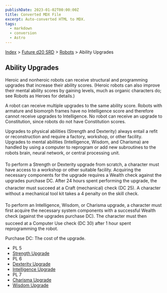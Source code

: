 ```yaml
---
publishDate: 2023-01-02T00:00:00Z
title: Converted MDX File
excerpt: Auto-converted HTML to MDX.
tags:
  - markdown
  - conversion
  - Astro
---
```






[Index](-index) > [Future d20 SRD](future-d20-srd-index) > [Robots](future-d20-srd-robots-index) > Ability Upgrades




## Ability Upgrades


Heroic and nonheroic robots can receive structural and programming upgrades that increase their ability scores. (Heroic robots can also improve their mental ability scores by gaining levels, much as organic characters do; see Robots as Heroes for details.)


A robot can receive multiple upgrades to the same ability score. Robots with armature and biomorph frames have no Intelligence score and therefore cannot receive upgrades to Intelligence. No robot can receive an upgrade to Constitution, since robots do not have Constitution scores.


Upgrades to physical abilities (Strength and Dexterity) always entail a refit or reconstruction and require a factory, workshop, or other facility. Upgrades to mental abilities (Intelligence, Wisdom, and Charisma) are handled by using a computer to reprogram or add new subroutines to the robots brain, neural network, or central processing unit.


To perform a Strength or Dexterity upgrade from scratch, a character must have access to a workshop or other suitable facility. Acquiring the necessary components for the upgrade requires a Wealth check against the upgrades purchase DC. After 24 hours spent performing the upgrade, the character must succeed at a Craft (mechanical) check (DC 25). A character without a mechanical tool kit takes a 4 penalty on the skill check.


To perform an Intelligence, Wisdom, or Charisma upgrade, a character must first acquire the necessary system components with a successful Wealth check (against the upgrades purchase DC). The character must then succeed at a Computer Use check (DC 30) after 1 hour spent reprogramming the robot.


Purchase DC: The cost of the upgrade.


- PL 5
- [Strength Upgrade](future-d20-srd-robots-ability-upgrades-strength-upgrade)
- PL 6
- [Dexterity Upgrade](future-d20-srd-robots-ability-upgrades-dexterity-upgrade)
- [Intelligence Upgrade](future-d20-srd-robots-ability-upgrades-intelligence-upgrade)
- PL 7
- [Charisma Upgrade](future-d20-srd-robots-ability-upgrades-charisma-upgrade)
- [Wisdom Upgrade](future-d20-srd-robots-ability-upgrades-wisdom-upgrade)



